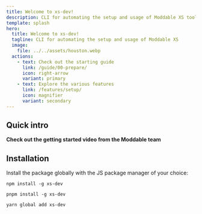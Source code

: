 ```yaml
---
title: Welcome to xs-dev!
description: CLI for automating the setup and usage of Moddable XS tools
template: splash
hero:
  title: Welcome to xs-dev!
  tagline: CLI for automating the setup and usage of Moddable XS
  image:
    file: ../../assets/houston.webp
  actions:
    - text: Check out the starting guide
      link: /guide/00-prepare/
      icon: right-arrow
      variant: primary
    - text: Explore the various features
      link: /features/setup/
      icon: magnifier
      variant: secondary
---
```



## Quick intro

**Check out the getting started video from the Moddable team**

<YoutubeEmbed  videoid="1gxFWBnDl18" playLabel="Play Video: Getting started with Moddable using xs-dev" />

## Installation

Install the package globally with the JS package manager of your choice:

```
npm install -g xs-dev
```

```
pnpm install -g xs-dev
```

```
yarn global add xs-dev
```
